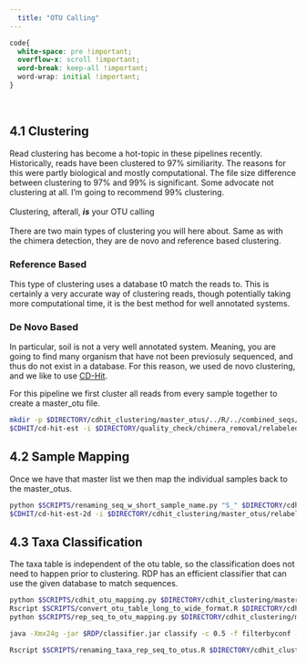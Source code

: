 ```yaml
---
  title: "OTU Calling"
---
```

```css
code{
  white-space: pre !important;
  overflow-x: scroll !important;
  word-break: keep-all !important;
  word-wrap: initial !important;
}
```
<br>

## 4.1 Clustering

Read clustering has become a hot-topic in these pipelines recently. Historically, reads have been clustered to 97% similiarity. The reasons for this were partly biological and mostly computational. The file size difference between clustering to 97% and 99% is significant. Some advocate not clustering at all. I'm going to recommend 99% clustering.
<br><br>
Clustering, afterall, ***is*** your OTU calling
<br><br>
There are two main types of clustering you will here about. Same as with the chimera detection, they are de novo and reference based clustering.

### Reference Based

This type of clustering uses a database t0 match the reads to. This is certainly a very accurate way of clustering reads, though potentially taking more computational time, it is the best method for well annotated systems.

### De Novo Based

In particular, soil is not a very well annotated system. Meaning, you are going to find many organism that have not been previosuly sequenced, and thus do not exist in a database. For this reason, we used de novo clustering, and we like to use <a href="http://weizhongli-lab.org/cd-hit/" target="_blank">CD-Hit</a>.

For this pipeline we first cluster all reads from every sample together to create a master_otu file.

```bash
mkdir -p $DIRECTORY/cdhit_clustering/master_otus/../R/../combined_seqs/../renamed_seqs
$CDHIT/cd-hit-est -i $DIRECTORY/quality_check/chimera_removal/relabeled_denovo_ref.good -o $DIRECTORY/cdhit_clustering/master_otus/relabeled_denovo_ref_good_cdhit_$CLUSTER -c $CLUSTER -M 200000 -T -j $CORES
```

## 4.2 Sample Mapping
Once we have that master list we then map the individual samples back to the master_otus.

```bash
python $SCRIPTS/renaming_seq_w_short_sample_name.py "S_" $DIRECTORY/cdhit_clustering/renamed_seqs/sample_filename_map.txt $DIRECTORY/cdhit_clustering/renamed_seqs/sequence_name_map.txt $DIRECTORY/demultiplex/demultiplex_finalized/*.fasta > $DIRECTORY/cdhit_clustering/renamed_seqs/all_renamed_sequences.fa
$CDHIT/cd-hit-est-2d -i $DIRECTORY/cdhit_clustering/master_otus/relabeled_denovo_ref_good_cdhit_$CLUSTER -i2 $DIRECTORY/cdhit_clustering/renamed_seqs/all_renamed_sequences.fa -o $DIRECTORY/cdhit_clustering/master_otus/otu_mapping_cdhit99 -c $CLUSTER -M 200000 -T -j $CORES
```

## 4.3 Taxa Classification

The taxa table is independent of the otu table, so the classification does not need to happen prior to clustering. RDP has an efficient classifier that can use the given database to match sequences.

```bash
python $SCRIPTS/cdhit_otu_mapping.py $DIRECTORY/cdhit_clustering/master_otus/otu_mapping_cdhit_$CLUSTER.clstr > $DIRECTORY/cdhit_clustering/master_otus/cdhit_otu_table_long.txt
Rscript $SCRIPTS/convert_otu_table_long_to_wide_format.R $DIRECTORY/cdhit_clustering/master_otus/cdhit_otu_table_long.txt $DIRECTORY/cdhit_clustering/R/cdhit_otu_table_wide.txt
python $SCRIPTS/rep_seq_to_otu_mapping.py $DIRECTORY/cdhit_clustering/master_otus/relabeled_denovo_ref_good_cdhit_$CLUSTER.clstr > $DIRECTORY/cdhit_clustering/master_otus/rep_seq_to_cluster.map 

java -Xmx24g -jar $RDP/classifier.jar classify -c 0.5 -f filterbyconf -o $DIRECTORY/cdhit_clustering/master_otus/relabeled_denovo_ref_good_cdhit_$CLUSTER\_taxa_filterbyconf.txt -h $DIRECTORY/cdhit_clustering/master_otus/relabeled_denovo_ref_good_cdhit_$CLUSTER\_taxa_filterbyconf_hierarchy.txt $DIRECTORY/cdhit_clustering/master_otus/relabeled_denovo_ref_good_cdhit_$CLUSTER
```


```bash
Rscript $SCRIPTS/renaming_taxa_rep_seq_to_otus.R $DIRECTORY/cdhit_clustering/master_otus/relabeled_denovo_ref_good_cdhit_$CLUSTER\_taxa_filterbyconf.txt $DIRECTORY/cdhit_clustering/master_otus/rep_seq_to_cluster.map $DIRECTORY/cdhit_clustering/R/cdhit_taxa_table_w_repseq.txt
```

